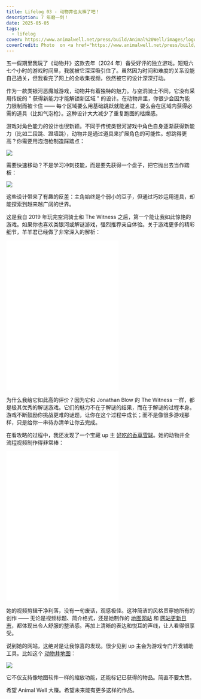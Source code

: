 ```yaml
---
title: Lifelog 03 - 动物井也太棒了吧！
description: 7 年磨一剑！
date: 2025-05-05
tags:
  - lifelog
cover: https://www.animalwell.net/press/build/Animal%20Well/images/logo_keyArt.png
coverCredit: Photo  on <a href="https://www.animalwell.net/press/build/Animal%20Well/index.html">Animal Well Press Kit</a>
---
```


五一假期里我玩了《动物井》这款去年（2024 年）备受好评的独立游戏。短短六七个小时的游戏时间里，我就被它深深吸引住了。虽然因为时间和难度的关系没能自己通关，但我看完了网上的全收集视频，依然被它的设计深深打动。

作为一款类银河恶魔城游戏，动物井有着独特的魅力。与空洞骑士不同，它没有采用传统的 " 获得新能力才能解锁新区域 " 的设计。在动物井里，你很少会因为能力限制而被卡住 —— 每个区域要么用基础跳跃就能通过，要么会在区域内获得必需的道具（比如气泡枪）。这种设计大大减少了重复跑图的枯燥感。

游戏对角色能力的设计也很新颖。不同于传统类银河游戏中角色自身逐渐获得新能力（比如二段跳、蹬墙跳），动物井是通过道具来扩展角色的可能性。想跳得更高？你需要用泡泡枪制造踩踏点：

![](../../../assets/images/2025/animalwell2.gif)

需要快速移动？不是学习冲刺技能，而是要先获得一个盘子，把它抛出去当作踏板：

![](../../../assets/images/2025/animalwell1.gif)

这些设计带来了有趣的反差：主角始终是个弱小的豆子，但通过巧妙运用道具，却能探索到越来越广阔的世界。

这是我自 2019 年玩完空洞骑士和 The Witness 之后，第一个能让我如此惊艳的游戏。如果你也喜欢类银河或解谜游戏，强烈推荐亲自体验。关于游戏更多的精彩细节，羊羊君已经做了非常深入的解析：

<iframe src="//player.bilibili.com/player.html?isOutside=true&aid=1705881846&bvid=BV1XT421a7ru&cid=1592880874&p=1&autoplay=0" height="400" scrolling="no" border="0" frameborder="no" framespacing="0" allowfullscreen="true"></iframe>

为什么我给它如此高的评价？因为它和 Jonathan Blow 的 The Witness 一样，都是极其优秀的解谜游戏。它们的魅力不在于解谜的结果，而在于解谜的过程本身。游戏不断鼓励你挑战更难的谜题，让你在这个过程中成长；而不是像很多游戏那样，只是给你一串待办清单让你去完成。

在看攻略的过程中，我还发现了一个宝藏 up 主 [好吃的香草雪球](https://space.bilibili.com/3804625)。她的动物井全流程视频制作得非常棒：

<iframe src="//player.bilibili.com/player.html?isOutside=true&aid=1054637194&bvid=BV11H4y1M7ay&cid=1549951599&p=1&autoplay=0" height="400" scrolling="no" border="0" frameborder="no" framespacing="0" allowfullscreen="true"></iframe>

她的视频剪辑干净利落，没有一句废话，观感极佳。这种简洁的风格贯穿她所有的创作 —— 无论是视频标题、简介格式，还是她制作的 [地图网站](https://xueqiumaps.cn/) 和 [网站更新日志](https://iwbbwie1jdr.feishu.cn/docx/Ojz9dueXPotRUxxLaqpcXhaGnEg)，都体现出令人舒服的整洁感。再加上清晰的表达和悦耳的声线，让人看得很享受。

说到她的网站，这绝对是让我惊喜的发现。很少见到 up 主会为游戏专门开发辅助工具。比如这个 [动物井地图](https://xueqiumaps.cn/maps/animalwell/index.html)：

![](../../../assets/images/2025/animal-well-map.png)

它不仅支持像地图软件一样的缩放功能，还能标记已获得的物品。简直不要太赞。

希望 Animal Well 大赚。希望未来能有更多这样的作品。
